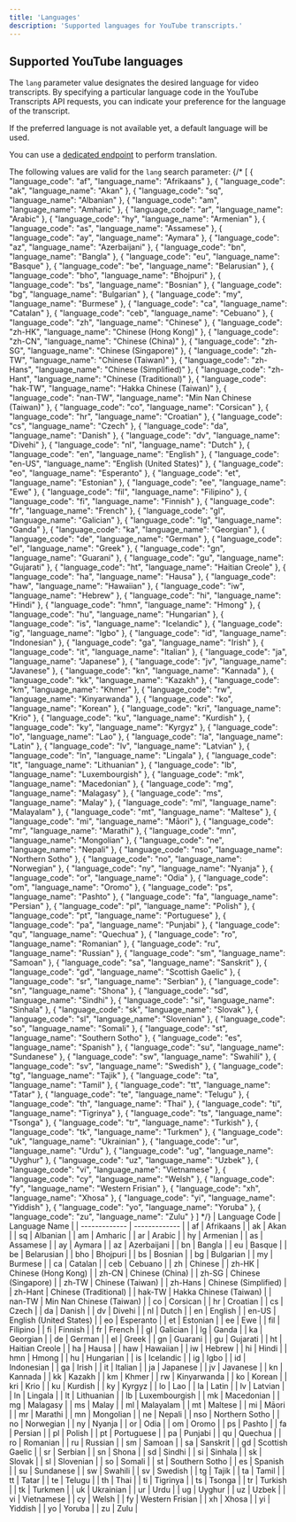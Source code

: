 ```yaml
---
title: 'Languages'
description: 'Supported languages for YouTube transcripts.'
---
```



## Supported YouTube languages

The `lang` parameter value designates the desired language for video transcripts. By specifying a particular language code in the YouTube Transcripts API requests, you can indicate your preference for the language of the transcript.

If the preferred language is not available yet, a default language will be used.

You can use a [dedicated endpoint](/features/youtube/get-transcript-translation) to perform translation.

The following values are valid for the `lang` search parameter:
{/* [
  {
    "language_code": "af",
    "language_name": "Afrikaans"
  },
  {
    "language_code": "ak",
    "language_name": "Akan"
  },
  {
    "language_code": "sq",
    "language_name": "Albanian"
  },
  {
    "language_code": "am",
    "language_name": "Amharic"
  },
  {
    "language_code": "ar",
    "language_name": "Arabic"
  },
  {
    "language_code": "hy",
    "language_name": "Armenian"
  },
  {
    "language_code": "as",
    "language_name": "Assamese"
  },
  {
    "language_code": "ay",
    "language_name": "Aymara"
  },
  {
    "language_code": "az",
    "language_name": "Azerbaijani"
  },
  {
    "language_code": "bn",
    "language_name": "Bangla"
  },
  {
    "language_code": "eu",
    "language_name": "Basque"
  },
  {
    "language_code": "be",
    "language_name": "Belarusian"
  },
  {
    "language_code": "bho",
    "language_name": "Bhojpuri"
  },
  {
    "language_code": "bs",
    "language_name": "Bosnian"
  },
  {
    "language_code": "bg",
    "language_name": "Bulgarian"
  },
  {
    "language_code": "my",
    "language_name": "Burmese"
  },
  {
    "language_code": "ca",
    "language_name": "Catalan"
  },
  {
    "language_code": "ceb",
    "language_name": "Cebuano"
  },
  {
    "language_code": "zh",
    "language_name": "Chinese"
  },
  {
    "language_code": "zh-HK",
    "language_name": "Chinese (Hong Kong)"
  },
  {
    "language_code": "zh-CN",
    "language_name": "Chinese (China)"
  },
  {
    "language_code": "zh-SG",
    "language_name": "Chinese (Singapore)"
  },
  {
    "language_code": "zh-TW",
    "language_name": "Chinese (Taiwan)"
  },
  {
    "language_code": "zh-Hans",
    "language_name": "Chinese (Simplified)"
  },
  {
    "language_code": "zh-Hant",
    "language_name": "Chinese (Traditional)"
  },
  {
    "language_code": "hak-TW",
    "language_name": "Hakka Chinese (Taiwan)"
  },
  {
    "language_code": "nan-TW",
    "language_name": "Min Nan Chinese (Taiwan)"
  },
  {
    "language_code": "co",
    "language_name": "Corsican"
  },
  {
    "language_code": "hr",
    "language_name": "Croatian"
  },
  {
    "language_code": "cs",
    "language_name": "Czech"
  },
  {
    "language_code": "da",
    "language_name": "Danish"
  },
  {
    "language_code": "dv",
    "language_name": "Divehi"
  },
  {
    "language_code": "nl",
    "language_name": "Dutch"
  },
  {
    "language_code": "en",
    "language_name": "English"
  },
  {
    "language_code": "en-US",
    "language_name": "English (United States)"
  },
  {
    "language_code": "eo",
    "language_name": "Esperanto"
  },
  {
    "language_code": "et",
    "language_name": "Estonian"
  },
  {
    "language_code": "ee",
    "language_name": "Ewe"
  },
  {
    "language_code": "fil",
    "language_name": "Filipino"
  },
  {
    "language_code": "fi",
    "language_name": "Finnish"
  },
  {
    "language_code": "fr",
    "language_name": "French"
  },
  {
    "language_code": "gl",
    "language_name": "Galician"
  },
  {
    "language_code": "lg",
    "language_name": "Ganda"
  },
  {
    "language_code": "ka",
    "language_name": "Georgian"
  },
  {
    "language_code": "de",
    "language_name": "German"
  },
  {
    "language_code": "el",
    "language_name": "Greek"
  },
  {
    "language_code": "gn",
    "language_name": "Guarani"
  },
  {
    "language_code": "gu",
    "language_name": "Gujarati"
  },
  {
    "language_code": "ht",
    "language_name": "Haitian Creole"
  },
  {
    "language_code": "ha",
    "language_name": "Hausa"
  },
  {
    "language_code": "haw",
    "language_name": "Hawaiian"
  },
  {
    "language_code": "iw",
    "language_name": "Hebrew"
  },
  {
    "language_code": "hi",
    "language_name": "Hindi"
  },
  {
    "language_code": "hmn",
    "language_name": "Hmong"
  },
  {
    "language_code": "hu",
    "language_name": "Hungarian"
  },
  {
    "language_code": "is",
    "language_name": "Icelandic"
  },
  {
    "language_code": "ig",
    "language_name": "Igbo"
  },
  {
    "language_code": "id",
    "language_name": "Indonesian"
  },
  {
    "language_code": "ga",
    "language_name": "Irish"
  },
  {
    "language_code": "it",
    "language_name": "Italian"
  },
  {
    "language_code": "ja",
    "language_name": "Japanese"
  },
  {
    "language_code": "jv",
    "language_name": "Javanese"
  },
  {
    "language_code": "kn",
    "language_name": "Kannada"
  },
  {
    "language_code": "kk",
    "language_name": "Kazakh"
  },
  {
    "language_code": "km",
    "language_name": "Khmer"
  },
  {
    "language_code": "rw",
    "language_name": "Kinyarwanda"
  },
  {
    "language_code": "ko",
    "language_name": "Korean"
  },
  {
    "language_code": "kri",
    "language_name": "Krio"
  },
  {
    "language_code": "ku",
    "language_name": "Kurdish"
  },
  {
    "language_code": "ky",
    "language_name": "Kyrgyz"
  },
  {
    "language_code": "lo",
    "language_name": "Lao"
  },
  {
    "language_code": "la",
    "language_name": "Latin"
  },
  {
    "language_code": "lv",
    "language_name": "Latvian"
  },
  {
    "language_code": "ln",
    "language_name": "Lingala"
  },
  {
    "language_code": "lt",
    "language_name": "Lithuanian"
  },
  {
    "language_code": "lb",
    "language_name": "Luxembourgish"
  },
  {
    "language_code": "mk",
    "language_name": "Macedonian"
  },
  {
    "language_code": "mg",
    "language_name": "Malagasy"
  },
  {
    "language_code": "ms",
    "language_name": "Malay"
  },
  {
    "language_code": "ml",
    "language_name": "Malayalam"
  },
  {
    "language_code": "mt",
    "language_name": "Maltese"
  },
  {
    "language_code": "mi",
    "language_name": "Māori"
  },
  {
    "language_code": "mr",
    "language_name": "Marathi"
  },
  {
    "language_code": "mn",
    "language_name": "Mongolian"
  },
  {
    "language_code": "ne",
    "language_name": "Nepali"
  },
  {
    "language_code": "nso",
    "language_name": "Northern Sotho"
  },
  {
    "language_code": "no",
    "language_name": "Norwegian"
  },
  {
    "language_code": "ny",
    "language_name": "Nyanja"
  },
  {
    "language_code": "or",
    "language_name": "Odia"
  },
  {
    "language_code": "om",
    "language_name": "Oromo"
  },
  {
    "language_code": "ps",
    "language_name": "Pashto"
  },
  {
    "language_code": "fa",
    "language_name": "Persian"
  },
  {
    "language_code": "pl",
    "language_name": "Polish"
  },
  {
    "language_code": "pt",
    "language_name": "Portuguese"
  },
  {
    "language_code": "pa",
    "language_name": "Punjabi"
  },
  {
    "language_code": "qu",
    "language_name": "Quechua"
  },
  {
    "language_code": "ro",
    "language_name": "Romanian"
  },
  {
    "language_code": "ru",
    "language_name": "Russian"
  },
  {
    "language_code": "sm",
    "language_name": "Samoan"
  },
  {
    "language_code": "sa",
    "language_name": "Sanskrit"
  },
  {
    "language_code": "gd",
    "language_name": "Scottish Gaelic"
  },
  {
    "language_code": "sr",
    "language_name": "Serbian"
  },
  {
    "language_code": "sn",
    "language_name": "Shona"
  },
  {
    "language_code": "sd",
    "language_name": "Sindhi"
  },
  {
    "language_code": "si",
    "language_name": "Sinhala"
  },
  {
    "language_code": "sk",
    "language_name": "Slovak"
  },
  {
    "language_code": "sl",
    "language_name": "Slovenian"
  },
  {
    "language_code": "so",
    "language_name": "Somali"
  },
  {
    "language_code": "st",
    "language_name": "Southern Sotho"
  },
  {
    "language_code": "es",
    "language_name": "Spanish"
  },
  {
    "language_code": "su",
    "language_name": "Sundanese"
  },
  {
    "language_code": "sw",
    "language_name": "Swahili"
  },
  {
    "language_code": "sv",
    "language_name": "Swedish"
  },
  {
    "language_code": "tg",
    "language_name": "Tajik"
  },
  {
    "language_code": "ta",
    "language_name": "Tamil"
  },
  {
    "language_code": "tt",
    "language_name": "Tatar"
  },
  {
    "language_code": "te",
    "language_name": "Telugu"
  },
  {
    "language_code": "th",
    "language_name": "Thai"
  },
  {
    "language_code": "ti",
    "language_name": "Tigrinya"
  },
  {
    "language_code": "ts",
    "language_name": "Tsonga"
  },
  {
    "language_code": "tr",
    "language_name": "Turkish"
  },
  {
    "language_code": "tk",
    "language_name": "Turkmen"
  },
  {
    "language_code": "uk",
    "language_name": "Ukrainian"
  },
  {
    "language_code": "ur",
    "language_name": "Urdu"
  },
  {
    "language_code": "ug",
    "language_name": "Uyghur"
  },
  {
    "language_code": "uz",
    "language_name": "Uzbek"
  },
  {
    "language_code": "vi",
    "language_name": "Vietnamese"
  },
  {
    "language_code": "cy",
    "language_name": "Welsh"
  },
  {
    "language_code": "fy",
    "language_name": "Western Frisian"
  },
  {
    "language_code": "xh",
    "language_name": "Xhosa"
  },
  {
    "language_code": "yi",
    "language_name": "Yiddish"
  },
  {
    "language_code": "yo",
    "language_name": "Yoruba"
  },
  {
    "language_code": "zu",
    "language_name": "Zulu"
  }
] */}
| Language Code | Language Name |
| ------------- | ------------- |
| af            | Afrikaans     |
| ak            | Akan          |
| sq            | Albanian      |
| am            | Amharic       |
| ar            | Arabic        |
| hy            | Armenian      |
| as            | Assamese      |
| ay            | Aymara        |
| az            | Azerbaijani   |
| bn            | Bangla        |
| eu            | Basque        |
| be            | Belarusian    |
| bho           | Bhojpuri      |
| bs            | Bosnian       |
| bg            | Bulgarian     |
| my            | Burmese       |
| ca            | Catalan       |
| ceb           | Cebuano       |
| zh            | Chinese       |
| zh-HK         | Chinese (Hong Kong) |
| zh-CN         | Chinese (China) |
| zh-SG         | Chinese (Singapore) |
| zh-TW         | Chinese (Taiwan) |
| zh-Hans       | Chinese (Simplified) |
| zh-Hant       | Chinese (Traditional) |
| hak-TW        | Hakka Chinese (Taiwan) |
| nan-TW        | Min Nan Chinese (Taiwan) |
| co            | Corsican      |
| hr            | Croatian      |
| cs            | Czech         |
| da            | Danish        |
| dv            | Divehi        |
| nl            | Dutch         |
| en            | English       |
| en-US         | English (United States) |
| eo            | Esperanto     |
| et            | Estonian      |
| ee            | Ewe           |
| fil           | Filipino      |
| fi            | Finnish       |
| fr            | French        |
| gl            | Galician      |
| lg            | Ganda         |
| ka            | Georgian      |
| de            | German        |
| el            | Greek         |
| gn            | Guarani       |
| gu            | Gujarati      |
| ht            | Haitian Creole |
| ha            | Hausa         |
| haw           | Hawaiian      |
| iw            | Hebrew        |
| hi            | Hindi         |
| hmn           | Hmong         |
| hu            | Hungarian     |
| is            | Icelandic     |
| ig            | Igbo          |
| id            | Indonesian    |
| ga            | Irish         |
| it            | Italian       |
| ja            | Japanese      |
| jv            | Javanese      |
| kn            | Kannada       |
| kk            | Kazakh        |
| km            | Khmer         |
| rw            | Kinyarwanda   |
| ko            | Korean        |
| kri           | Krio          |
| ku            | Kurdish       |
| ky            | Kyrgyz        |
| lo            | Lao           |
| la            | Latin         |
| lv            | Latvian       |
| ln            | Lingala       |
| lt            | Lithuanian    |
| lb            | Luxembourgish |
| mk            | Macedonian    |
| mg            | Malagasy      |
| ms            | Malay         |
| ml            | Malayalam     |
| mt            | Maltese       |
| mi            | Māori         |
| mr            | Marathi       |
| mn            | Mongolian     |
| ne            | Nepali        |
| nso           | Northern Sotho |
| no            | Norwegian     |
| ny            | Nyanja        |
| or            | Odia          |
| om            | Oromo         |
| ps            | Pashto        |
| fa            | Persian       |
| pl            | Polish        |
| pt            | Portuguese    |
| pa            | Punjabi       |
| qu            | Quechua       |
| ro            | Romanian      |
| ru            | Russian       |
| sm            | Samoan        |
| sa            | Sanskrit      |
| gd            | Scottish Gaelic |
| sr            | Serbian       |
| sn            | Shona         |
| sd            | Sindhi        |
| si            | Sinhala       |
| sk            | Slovak        |
| sl            | Slovenian     |
| so            | Somali        |
| st            | Southern Sotho |
| es            | Spanish       |
| su            | Sundanese     |
| sw            | Swahili       |
| sv            | Swedish       |
| tg            | Tajik         |
| ta            | Tamil         |
| tt            | Tatar         |
| te            | Telugu        |
| th            | Thai          |
| ti            | Tigrinya      |
| ts            | Tsonga        |
| tr            | Turkish       |
| tk            | Turkmen       |
| uk            | Ukrainian     |
| ur            | Urdu          |
| ug            | Uyghur        |
| uz            | Uzbek         |
| vi            | Vietnamese    |
| cy            | Welsh         |
| fy            | Western Frisian |
| xh            | Xhosa         |
| yi            | Yiddish       |
| yo            | Yoruba        |
| zu            | Zulu          |
